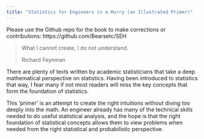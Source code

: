 ```yaml
---
title: "Statistics for Engineers in a Hurry (an Illustrated Primer)"
---
```


Please use the Github repo for the book to make corrections or contributions: https://github.com/Bearsetc/SEH

> What I cannot create, I do not understand.
>
> Richard Feynman

There are plenty of texts written by academic statisticians that take a deep mathematical perspective on statistics. Having been introduced to statistics that way, I fear many if not most readers will miss the key concepts that form the foundation of statistics.

This 'primer' is an attempt to create the right intuitions without diving too deeply into the math. An engineer already has many of the technical skills needed to do useful statistical analysis, and the hope is that the right foundation of statistical concepts allows them to view problems when needed from the right statistical and probabilistic perspective.